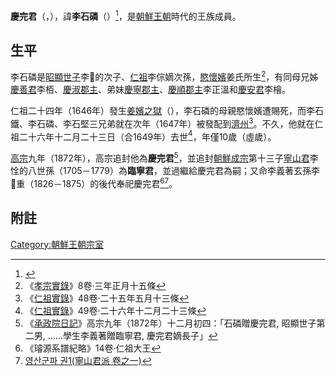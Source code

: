 '''慶完君'''（{{lang-ko|'''경완군'''}}，{{bd|1640年||1649年|2月4日|catIdx=H慶完君}}），諱'''李石磷'''（{{lang-ko|'''이석린'''}}）<ref>{{Cite web |url=http://visualjoseon.aks.ac.kr/viewer/view?itemId=jb&gubun=pa&dataId=K24725_007%5E%EC%86%8C%ED%98%84%EC%84%B8%EC%9E%90%ED%8C%8C%5E%EC%86%8C%ED%98%84%EC%84%B8%EC%9E%90%ED%8C%8C |title=인조대왕자손록, 숙종대왕자손록, 장조의황제자손록 권7(仁祖大王子孫錄, 肅宗大王子孫錄, 莊祖懿皇帝子孫錄 卷之七) |access-date=2020-04-18 |archive-date=2020-04-18 |archive-url=https://web.archive.org/web/20200418055604/http://visualjoseon.aks.ac.kr/viewer/view?itemId=jb&gubun=pa&dataId=K24725_007%5E%EC%86%8C%ED%98%84%EC%84%B8%EC%9E%90%ED%8C%8C%5E%EC%86%8C%ED%98%84%EC%84%B8%EC%9E%90%ED%8C%8C |dead-url=no }}</ref>，是[[朝鮮王朝|朝鮮王朝]]時代的王族成員。

==生平==
李石磷是[[昭顯世子|昭顯世子]]李𣳫的次子、[[朝鮮仁祖|仁祖]]李倧嫡次孫，[[愍懷嬪|愍懷嬪]]姜氏所生<ref>《[[朝鮮王朝實錄|孝宗實錄]]》8卷·三年正月十五條</ref>，有同母兄姊[[慶善君|慶善君]]李栢、[[慶淑郡主|慶淑郡主]]、弟妹[[慶寧郡主|慶寧郡主]]、[[慶順郡主|慶順郡主]]李正溫和[[慶安君|慶安君]]李檜。

仁祖二十四年（1646年）發生[[姜嬪之獄|姜嬪之獄]]（{{lang-ko|강빈지옥}}），李石磷的母親愍懷嬪遭賜死，而李石鐵、李石磷、李石堅三兄弟就在次年（1647年）被發配到[[濟州|濟州]]<ref>《[[朝鮮王朝實錄|仁祖實錄]]》48卷·二十五年五月十三條</ref>。不久，他就在仁祖二十六年十二月二十三日（合1649年）去世<ref>《[[朝鮮王朝實錄|仁祖實錄]]》49卷·二十六年十二月二十三條</ref>，年僅10歲（虛歲）。

[[朝鮮高宗|高宗]]九年（1872年），高宗追封他為'''慶完君'''<ref>《[[承政院日記|承政院日記]]》高宗九年（1872年）十二月初四：「石磷贈慶完君, 昭顯世子第二男, ……學生李義著贈臨寧君, 慶完君嫡長子」</ref>，並追封[[朝鮮成宗|朝鮮成宗]]第十三子[[寧山君|寧山君]]李恮的八世孫{{link-ko|李義著|이의저}}（1705－1779）為'''臨寧君'''，並過繼給慶完君為嗣；又命李義著玄孫李𪴑重（1826－1875）的後代奉祀慶完君<ref name="xip">《璿源系譜紀略》14卷·仁祖大王</ref><ref>[http://visualjoseon.aks.ac.kr/viewer/view?itemId=jb&gubun=pa&dataId=K21115_001%5E%EC%98%81%EC%82%B0%EA%B5%B0%ED%8C%8C%5E%EC%98%81%EC%82%B0%EA%B5%B0%ED%8C%8C 영산군파 권1(寧山君派 卷之一)]</ref>。

==附註==
{{reflist}}

{{korea-bio-stub}}

[[Category:朝鮮王朝宗室|Category:朝鮮王朝宗室]]